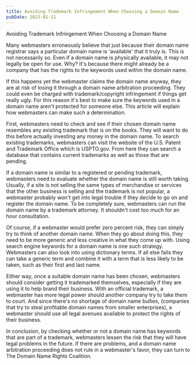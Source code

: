 ```yaml
---
title: Avoiding Trademark Infringement When Choosing a Domain Name
pubDate: 2023-01-11
---
```


Avoiding Trademark Infringement When Choosing a Domain Name

Many webmasters erroneously believe that just because their domain name registrar says a particular domain name is 'available' that it truly is.  This is not necessarily so.  Even if a domain name is physically available, it may not legally be open for use. Why? It's because there might already be a company that has the rights to the keywords used within the domain name.

If this happens yet the webmaster claims the domain name anyway, they are at risk of losing it through a domain name arbitration proceeding.  They could even be charged with trademark/copyright infringement if things get really ugly.  For this reason it's best to make sure the keywords used in a domain name aren't protected for someone else.  This article will explain how webmasters can make such a determination. 

First, webmasters need to check and see if their chosen domain name resembles any existing trademark that is on the books.  They will want to do this before actually investing any money in the domain name.  To search existing trademarks, webmasters can visit the website of the U.S. Patent and Trademark Office which is USPTO.gov.  From here they can search a database that contains current trademarks as well as those that are pending.
 
If a domain name is similar to a registered or pending trademark, webmasters need to evaluate whether the domain name is still worth taking.  Usually, if a site is not selling the same types of merchandise or services that the other business is selling and the trademark is not popular, a webmaster probably won't get into legal trouble if they decide to go on and register the domain name.  To be completely sure, webmasters can run the domain name by a trademark attorney.  It shouldn't cost too much for an hour consultation.

Of course, if a webmaster would prefer zero percent risk, they can simply try to think of another domain name.  When they go about doing this, they need to be more generic and less creative in what they come up with.  Using search engine keywords for a domain name is one such strategy.  Webmasters can also look into using dictionary terms.  If all else fails they can take a generic term and combine it with a term that is less likely to be taken, such as their first and last name.

Either way, once a suitable domain name has been chosen, webmasters should consider getting it trademarked themselves, especially if they are using it to help brand their business.  With an official trademark, a webmaster has more legal power should another company try to take them to court.  And since there's no shortage of domain name bullies, (companies that try to steal profitable domain names from smaller enterprises), a webmaster should use all legal avenues available to protect the rights of their business.

In conclusion, by checking whether or not a domain name has keywords that are part of a trademark, webmasters lessen the risk that they will have legal problems in the future.  If there are problems, and a domain name arbitration proceeding does not rule in a webmaster's favor, they can turn to The Domain Name Rights Coalition.